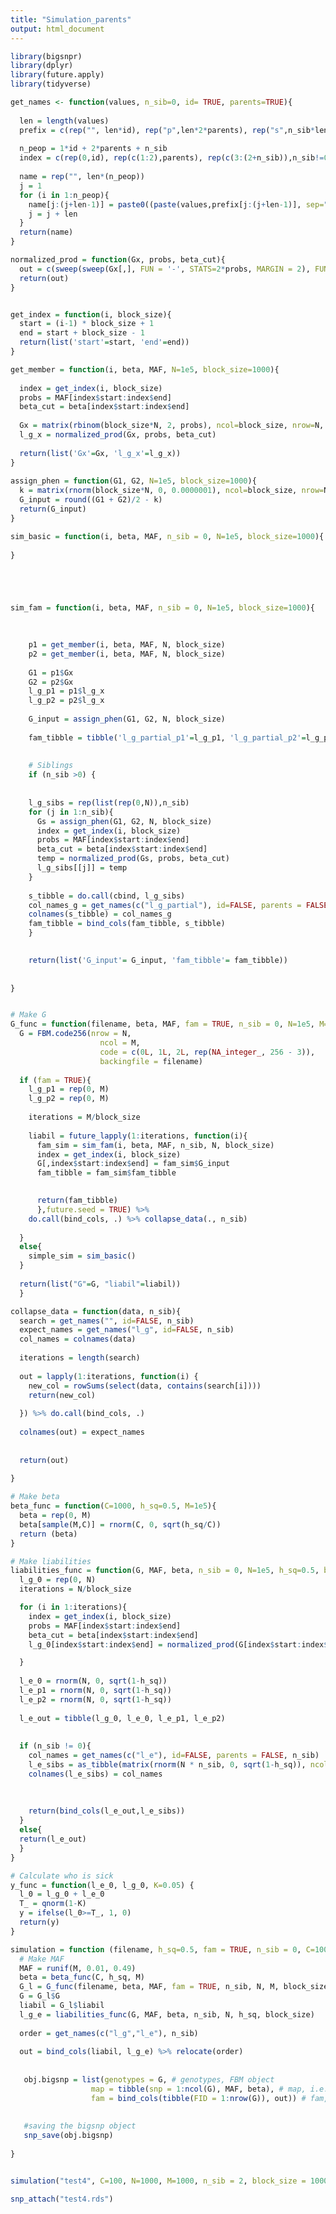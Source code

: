 ```yaml
---
title: "Simulation_parents"
output: html_document
---
```


```r
library(bigsnpr)
library(dplyr)
library(future.apply)
library(tidyverse)
```



```r
get_names <- function(values, n_sib=0, id= TRUE, parents=TRUE){
  
  len = length(values)
  prefix = c(rep("", len*id), rep("p",len*2*parents), rep("s",n_sib*len))
  
  n_peop = 1*id + 2*parents + n_sib
  index = c(rep(0,id), rep(c(1:2),parents), rep(c(3:(2+n_sib)),n_sib!=0))
  
  name = rep("", len*(n_peop))
  j = 1
  for (i in 1:n_peop){
    name[j:(j+len-1)] = paste0((paste(values,prefix[j:(j+len-1)], sep="_")), rep(index[i], len))
    j = j + len
  }
  return(name)
}
```

```r
normalized_prod = function(Gx, probs, beta_cut){
  out = c(sweep(sweep(Gx[,], FUN = '-', STATS=2*probs, MARGIN = 2), FUN='/', STATS=sqrt(2*probs*(1-probs)), MARGIN = 2)  %*% beta_cut)
  return(out)
}


get_index = function(i, block_size){
  start = (i-1) * block_size + 1
  end = start + block_size - 1
  return(list('start'=start, 'end'=end))
}

get_member = function(i, beta, MAF, N=1e5, block_size=1000){
  
  index = get_index(i, block_size)
  probs = MAF[index$start:index$end]
  beta_cut = beta[index$start:index$end]
  
  Gx = matrix(rbinom(block_size*N, 2, probs), ncol=block_size, nrow=N, byrow = T)
  l_g_x = normalized_prod(Gx, probs, beta_cut)
  
  return(list('Gx'=Gx, 'l_g_x'=l_g_x))
}
  
assign_phen = function(G1, G2, N=1e5, block_size=1000){
  k = matrix(rnorm(block_size*N, 0, 0.0000001), ncol=block_size, nrow=N, byrow = T)
  G_input = round((G1 + G2)/2 - k)
  return(G_input)
}

```




```r
sim_basic = function(i, beta, MAF, n_sib = 0, N=1e5, block_size=1000){
  
}





sim_fam = function(i, beta, MAF, n_sib = 0, N=1e5, block_size=1000){
    
  

    p1 = get_member(i, beta, MAF, N, block_size)
    p2 = get_member(i, beta, MAF, N, block_size)
    
    G1 = p1$Gx
    G2 = p2$Gx
    l_g_p1 = p1$l_g_x
    l_g_p2 = p2$l_g_x
    
    G_input = assign_phen(G1, G2, N, block_size)
    
    fam_tibble = tibble('l_g_partial_p1'=l_g_p1, 'l_g_partial_p2'=l_g_p2)
    
    
    # Siblings
    if (n_sib >0) {
      
    
    l_g_sibs = rep(list(rep(0,N)),n_sib)
    for (j in 1:n_sib){
      Gs = assign_phen(G1, G2, N, block_size)
      index = get_index(i, block_size)
      probs = MAF[index$start:index$end]
      beta_cut = beta[index$start:index$end]
      temp = normalized_prod(Gs, probs, beta_cut)
      l_g_sibs[[j]] = temp
    }
    
    s_tibble = do.call(cbind, l_g_sibs)
    col_names_g = get_names(c("l_g_partial"), id=FALSE, parents = FALSE, n_sib)
    colnames(s_tibble) = col_names_g
    fam_tibble = bind_cols(fam_tibble, s_tibble)
    }
    

    return(list('G_input'= G_input, 'fam_tibble'= fam_tibble))
    
    
}



```



```r
# Make G
G_func = function(filename, beta, MAF, fam = TRUE, n_sib = 0, N=1e5, M=1e5, block_size=1000){
  G = FBM.code256(nrow = N,
                    ncol = M,
                    code = c(0L, 1L, 2L, rep(NA_integer_, 256 - 3)),
                    backingfile = filename)
  
  if (fam = TRUE){
    l_g_p1 = rep(0, M)
    l_g_p2 = rep(0, M)
  
    iterations = M/block_size
  
    liabil = future_lapply(1:iterations, function(i){
      fam_sim = sim_fam(i, beta, MAF, n_sib, N, block_size)
      index = get_index(i, block_size)
      G[,index$start:index$end] = fam_sim$G_input
      fam_tibble = fam_sim$fam_tibble
    

      return(fam_tibble)
      },future.seed = TRUE) %>% 
    do.call(bind_cols, .) %>% collapse_data(., n_sib)
  
  }
  else{
    simple_sim = sim_basic()
  }
  
  return(list("G"=G, "liabil"=liabil))
  }
```


```r
collapse_data = function(data, n_sib){
  search = get_names("", id=FALSE, n_sib)
  expect_names = get_names("l_g", id=FALSE, n_sib)
  col_names = colnames(data)
  
  iterations = length(search)
  
  out = lapply(1:iterations, function(i) {
    new_col = rowSums(select(data, contains(search[i])))
    return(new_col)
    
  }) %>% do.call(bind_cols, .)
  
  colnames(out) = expect_names
  
  
  return(out)
  
}
```

```r
# Make beta
beta_func = function(C=1000, h_sq=0.5, M=1e5){
  beta = rep(0, M)
  beta[sample(M,C)] = rnorm(C, 0, sqrt(h_sq/C))
  return (beta)
}

```


```r
# Make liabilities
liabilities_func = function(G, MAF, beta, n_sib = 0, N=1e5, h_sq=0.5, block_size = 1000){
  l_g_0 = rep(0, N)
  iterations = N/block_size

  for (i in 1:iterations){
    index = get_index(i, block_size)
    probs = MAF[index$start:index$end]
    beta_cut = beta[index$start:index$end]
    l_g_0[index$start:index$end] = normalized_prod(G[index$start:index$end,], probs, beta_cut)

  }
  
  l_e_0 = rnorm(N, 0, sqrt(1-h_sq))
  l_e_p1 = rnorm(N, 0, sqrt(1-h_sq))
  l_e_p2 = rnorm(N, 0, sqrt(1-h_sq))
  
  l_e_out = tibble(l_g_0, l_e_0, l_e_p1, l_e_p2)
  
  
  if (n_sib != 0){
    col_names = get_names(c("l_e"), id=FALSE, parents = FALSE, n_sib)
    l_e_sibs = as_tibble(matrix(rnorm(N * n_sib, 0, sqrt(1-h_sq)), ncol = n_sib))
    colnames(l_e_sibs) = col_names
    
  
  
    return(bind_cols(l_e_out,l_e_sibs))
  }
  else{
  return(l_e_out)
  }
}
```

```r
# Calculate who is sick
y_func = function(l_e_0, l_g_0, K=0.05) {
  l_0 = l_g_0 + l_e_0
  T_ = qnorm(1-K)
  y = ifelse(l_0>=T_, 1, 0)
  return(y)
}
```

```r
simulation = function (filename, h_sq=0.5, fam = TRUE, n_sib = 0, C=1000, K=0.05, N=1e5, M=1e5, block_size=1000) {
  # Make MAF
  MAF = runif(M, 0.01, 0.49)
  beta = beta_func(C, h_sq, M)
  G_l = G_func(filename, beta, MAF, fam = TRUE, n_sib, N, M, block_size)
  G = G_l$G
  liabil = G_l$liabil
  l_g_e = liabilities_func(G, MAF, beta, n_sib, N, h_sq, block_size)
  
  order = get_names(c("l_g","l_e"), n_sib) 
   
  out = bind_cols(liabil, l_g_e) %>% relocate(order)
  
  
   obj.bigsnp = list(genotypes = G, # genotypes, FBM object
                  map = tibble(snp = 1:ncol(G), MAF, beta), # map, i.e. SNP info
                  fam = bind_cols(tibble(FID = 1:nrow(G)), out)) # fam, i.e. info on individuals
   
   
   #saving the bigsnp object
   snp_save(obj.bigsnp)
  
}



```

```r
simulation("test4", C=100, N=1000, M=1000, n_sib = 2, block_size = 1000)
```
```r
snp_attach("test4.rds")
```


